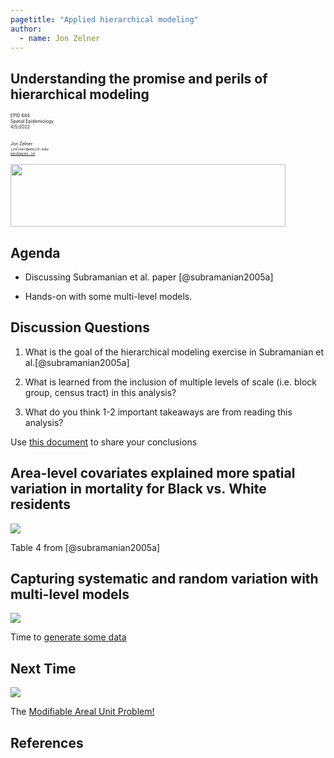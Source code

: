 ```yaml
---
pagetitle: "Applied hierarchical modeling"
author: 
  - name: Jon Zelner
---
```


## Understanding the promise and perils of hierarchical modeling

<div class="paddeddiv">
  <p style="font-size:0.5em; text-align: left;">
      EPID 684  
      Spatial Epidemiology  
      4/5/2022  
      <br><br>
      Jon Zelner  
      `jzelner@umich.edu`  
      [`epibayes.io`](https://epibayes.io) 
    </p>
</div>

![](/images/epid_logo.png){.absolute bottom=0 right=50 width="440" height="100"}

## Agenda

- Discussing Subramanian et al. paper [@subramanian2005a]

- Hands-on with some multi-level models.

## Discussion Questions

1. What is the <span class="alert">goal</span> of the hierarchical modeling exercise in Subramanian et al.[@subramanian2005a]

2. What is learned from the inclusion of multiple levels of <span class="alert">scale</span> (i.e. block group, census tract) in this analysis?

3. What do you think 1-2 important <span class="alert">takeaways</span> are from reading this analysis?

Use [this document](https://docs.google.com/document/d/1y8GsRLdW13IhckMF_3K4PHdHPy-eY46bzemKiaJOO6Y/edit?usp=sharing) to share your conclusions


## Area-level covariates explained more spatial variation in <span class="alert">mortality</span> for Black vs. White residents {.imgslide}

![](/images/subramanian_table_4.png)

Table 4 from [@subramanian2005a]

## Capturing <span class="alert">systematic</span> and <span class="alert">random</span> variation with multi-level models {.imgslide}

![](/images/hierarchical_hands_on.png)

Time to [generate some data](https://sph-umich.shinyapps.io/hierarchical_models)

## Next Time {.imgslide}

![](/images/creature_from_the_black_lagoon_franchise_retrospective.jpg)

The [Modifiable Areal Unit Problem!](https://publish.obsidian.md/epibayes/Courses/EPID684/modules/Module+5/What+do+you+measure+when+you+measure+place+effects%3F+Confronting+the+modifiable+areal+unit+problem.html)



## References
